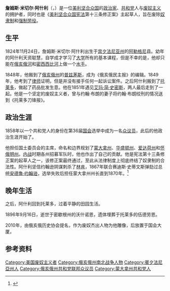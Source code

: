 {{unreferenced|time=2014-07-26T14:46:52+00:00}}
'''詹姆斯·米切尔·阿什利'''（{{lang-en|James Mitchell Ashley}}，{{bd|1824年|11月24日|1896年|9月16日}}）是一位[[美利坚合众国|美利坚合众国]]的[[政治家|政治家]]、[[共和党_(美国)|共和党]]人与[[废奴主义|废奴主义]]的拥护者，同时也是《[[美利坚合众国宪法|美利坚合众国宪法]]第十三条修正案》主起草人，旨在废除[[奴隶制|奴隶制]]和[[强制劳役|强制劳役]]。

==生平==
1824年11月24日，詹姆斯·米切尔·阿什利出生于[[宾夕法尼亚州|宾夕法尼亚州]]的[[阿勒格尼|阿勒格尼]]县。幼年的阿什利天资聪慧，自学成才学习了[[大学|大学]]所有的基本课程，但是不幸的是，他却只能在[[俄亥俄河|俄亥俄河]]和[[密西西比河|密西西比河]]上做一个[[水手|水手]]。

1848年，他搬到了[[俄亥俄州|俄亥俄州]]的[[普兹茅斯_(俄亥俄州)|普兹茅斯]]，成为《俄亥俄民主报》的编辑。1849年，他考到了[[律师|律师]]证明，但是并没有接手任何一起诉讼案件。之后阿什利搬到了[[托莱多|托莱多]]，做起了药品批发生意。他在1851年遇见[[艾玛·简·史密斯|艾玛·简·史密斯]]，两人最后走到了一起。他是一个坚定的废奴主义者，曾与约翰·布朗的妻子将约翰·布朗绞刑的情况送到《托莱多刀锋报》。

==政治生涯==
1858年以一个共和党人的身份在第36届[[美国国会|国会]]选举中成为一名[[美国众议员|众议员]]，此后的他政治生涯开始了。

他担任国土委员会的主席，命名和边界规划了[[蒙大拿州|蒙大拿州]]、[[华盛顿州|华盛顿州]]、[[爱达荷州|爱达荷州]]和[[怀俄明州|怀俄明州]]。[[南北战争|内战]]时期各州招募军队时，他也作出了自己的贡献。他是宪法第十三条修正案的起草人之一，该修正案最终通过，至此从法律制度上彻底终结了奴隶制的合法性。阿什利坚信约翰逊阴谋刺杀了[[林肯|林肯]]，1867年联合赛迪斯·史蒂文斯弹劾过总统[[安德鲁·约翰逊|安德鲁·约翰逊]]，选举失败后担任蒙大拿州州长直到1870年。<ref name="klaustcr">{{http://www.findagrave.com/cgi-bin/fg.cgi?page=gr&GRid=6865268}}</ref>

==晚年生活==
之后，阿什利回到托莱多，过着平静的田园生活。

1896年9月16日，逝世于密歇根州的沃什诺恩，遗体埋葬于托莱多的伍德劳恩。

2010年，由俄亥俄历史协会提名，作为废奴杰出人物为他雕像，后放置于国会大厦。

==参考资料==
{{Reflist}}

{{Authority control}}
{{DEFAULTSORT:Ashley, James Mitchell}}
[[Category:美国废奴主义者|Category:美国废奴主义者]]
[[Category:俄亥俄州南北战争人物|Category:俄亥俄州南北战争人物]]
[[Category:賓夕法尼亞州人|Category:賓夕法尼亞州人]]
[[Category:俄亥俄州共和党联邦众议员|Category:俄亥俄州共和党联邦众议员]]
[[Category:蒙大拿州共和党人|Category:蒙大拿州共和党人]]